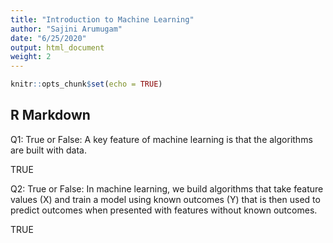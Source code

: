 ```yaml
---
title: "Introduction to Machine Learning"
author: "Sajini Arumugam"
date: "6/25/2020"
output: html_document
weight: 2
---
```


```r
knitr::opts_chunk$set(echo = TRUE)
```

## R Markdown

Q1: True or False: A key feature of machine learning is that the algorithms are built with data.

TRUE

Q2: True or False: In machine learning, we build algorithms that take feature values (X) and train a model using known outcomes (Y) that is then used to predict outcomes when presented with features without known outcomes.

TRUE

